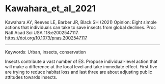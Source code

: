 # Kawahara_et_al_2021

Kawahara AY, Reeves LE, Barber JR, Black SH (2021) Opinion: Eight simple actions that individuals can take to save insects from global declines. Proc Natl Acad Sci USA 118:e2002547117. <https://doi.org/10.1073/pnas.2002547117>


---

Keywords: Urban, insects, conservation	

Insects contribute a vast number of ES. Propose individual-level action that will make a difference at the local level and take immediate effect. First five are trying to reduce habitat loss and last three are about adjusting public attitudes towards insects.
